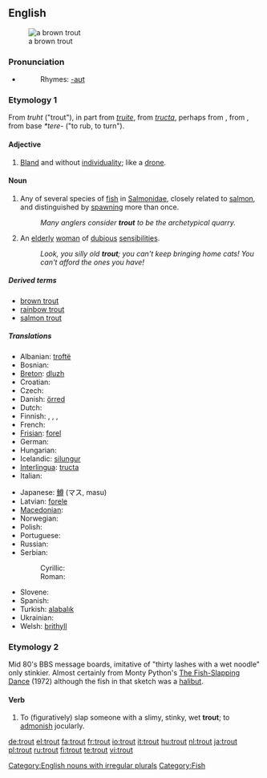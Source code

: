 {{wikipedia}}
==English==
[[Image:Bachforelle Zeichnung.jpg|thumb|a brown trout]]

===Pronunciation===
* {{audio|en-us-trout.ogg|Audio (US)}}
*: Rhymes: [[Rhymes:English:-aʊt|-aʊt]]

===Etymology 1===
From {{OE.}} ''truht'' ("trout"), in part from {{OF.}} ''[[truite]]'', from {{LL.}} ''[[tructa]]'', perhaps from {{Gk.}} {{term|τρώκτης|sc=Grek|tr=trōktēs||nibbler}}, from {{term|τρώγω|sc=Grek|tr=trōgō||to gnaw}}, from {{PIE.}} base ''*tere-'' ("to rub, to turn").

====Adjective====
{{en-adj}}

# {{rfv-sense}} [[bland|Bland]] and without [[individuality]]; like a [[drone]].

====Noun====
{{en-noun|pl=trout|pl2=trouts}}

# Any of several species of [[fish]] in [[Salmonidae]], closely related to [[salmon]], and distinguished by [[spawn]]ing more than once.
#: ''Many anglers consider '''trout''' to be the archetypical quarry.''
# {{context|UK|pejoratives}} An [[elderly]] [[woman]] of [[dubious]] [[sensibilities]].
#: ''Look, you silly old '''trout'''; you can't keep bringing home cats!  You can't afford the ones you have!''

=====Derived terms=====
* [[brown trout]]
* [[rainbow trout]]
* [[salmon trout]]

=====Translations=====
{{trans-top|fish}}
* Albanian: [[troftë]] {{f}}
* Bosnian: {{t|bs|pastrmka|f}}
* [[Breton]]: [[dluzh]] {{m}}
* Croatian: {{t|hr|pasrtva|f}}
* Czech: {{t+|cs|pstruh|m}}
* Danish: [[örred]] {{g|Danish}}
* Dutch: {{t+|nl|forel|m}}
* Finnish: {{t+|fi|taimen}}, {{t+|fi|kirjolohi}}, {{t+|fi|nieriä}}, {{t+|fi|rautu}}
* French: {{t+|fr|truite|f}}
* [[Frisian]]: [[forel]] {{g|Frisian}}
* German: {{t+|de|Forelle|f}}
* Hungarian: {{t+|hu|pisztráng}}
* Icelandic: [[silungur]] {{m}}
* [[Interlingua]]: [[tructa]]
* Italian: {{t+|it|trota|f}}
{{trans-mid}}
* Japanese: [[鱒]] (マス, masu)
* Latvian: [[forele]] {{f}}
* [[Macedonian]]: {{t|mk|пастрмка|f}}
* Norwegian: {{t-|no|ørret|m}}
* Polish: {{t-|pl|pstrąg|m}}
* Portuguese: {{t+|pt|truta|f}}
* Russian: {{t|ru|sc=Cyrl|форель|tr=forél’|f}}
* Serbian:
*: Cyrillic: {{t|sr|пастрмка|f}}
*: Roman: {{t|sr|pastrmka|f}}
* Slovene: {{t+|sl|postrv|f}}
* Spanish: {{t+|es|trucha|f}}
* Turkish: [[ala]][[balık]]
* Ukrainian: {{t|uk|форель|sc=Cyrl|tr=forel’}}
* Welsh: [[brithyll]]
{{trans-bottom}}

===Etymology 2===
Mid 80's BBS message boards, imitative of "thirty lashes with a wet noodle" only stinkier. Almost certainly from Monty Python's [[w:The Fish-Slapping Dance|The Fish-Slapping Dance]] (1972) although the fish in that sketch was a [[halibut]].

====Verb====
{{en-verb|trouts|trouting|trouted}}

# {{internet|_|chat}} To (figuratively) slap someone with a slimy, stinky, wet '''trout'''; to [[admonish]] jocularly.

[[Category:English nouns with irregular plurals]]
[[Category:Fish]]

[[de:trout]]
[[el:trout]]
[[fa:trout]]
[[fr:trout]]
[[io:trout]]
[[it:trout]]
[[hu:trout]]
[[nl:trout]]
[[ja:trout]]
[[pl:trout]]
[[ru:trout]]
[[fi:trout]]
[[te:trout]]
[[vi:trout]]